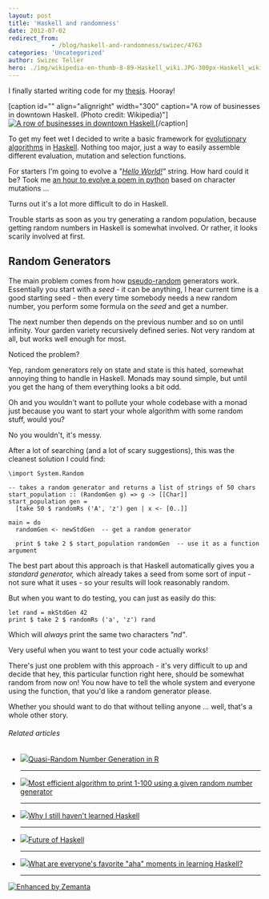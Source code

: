 ```yaml
---
layout: post
title: 'Haskell and randomness'
date: 2012-07-02
redirect_from: 
            - /blog/haskell-and-randomness/swizec/4763
categories: 'Uncategorized'
author: Swizec Teller
hero: ./img/wikipedia-en-thumb-8-89-Haskell_wiki.JPG-300px-Haskell_wiki.jpg
---
```

I finally started writing code for my [thesis](http://swizec.github.com/Le-Thesis/). Hooray!



\[caption id="" align="alignright" width="300" caption="A row of businesses in downtown Haskell. (Photo credit: Wikipedia)"][![A row of businesses in downtown Haskell.](./img/wikipedia-en-thumb-8-89-Haskell_wiki.JPG-300px-Haskell_wiki.jpg "A row of businesses in downtown Haskell.")](http://en.wikipedia.org/wiki/File:Haskell_wiki.JPG)\[/caption]



To get my feet wet I decided to write a basic framework for [evolutionary algorithms](http://en.wikipedia.org/wiki/Evolutionary_algorithm "Evolutionary algorithm") in [Haskell](http://haskell.org "Haskell (programming language)"). Nothing too major, just a way to easily assemble different evaluation, mutation and selection functions.



For starters I'm going to evolve a _"[Hello World!](http://en.wikipedia.org/wiki/Hello_world_program "Hello world program")"_ string. How hard could it be? Took me [an hour to evolve a poem in python](http://swizec.com/blog/evolving-a-poem-with-an-hour-of-python-hacking/swizec/1505) based on character mutations ...



Turns out it's a lot more difficult to do in Haskell.



Trouble starts as soon as you try generating a random population, because getting random numbers in Haskell is somewhat involved. Or rather, it looks scarily involved at first.

## Random Generators

The main problem comes from how [pseudo-random](http://en.wikipedia.org/wiki/Pseudorandom_number_generator "Pseudorandom number generator") generators work. Essentially you start with a _seed_ - it can be anything, I hear current time is a good starting seed - then every time somebody needs a new random number, you perform some formula on the _seed_ and get a number.



The next number then depends on the previous number and so on until infinity. Your garden variety recursively defined series. Not very random at all, but works well enough for most.



Noticed the problem?



Yep, random generators rely on state and state is this hated, somewhat annoying thing to handle in Haskell. Monads may sound simple, but until you get the hang of them everything looks a bit odd.



Oh and you wouldn't want to pollute your whole codebase with a monad just because you want to start your whole algorithm with some random stuff, would you?



No you wouldn't, it's messy.



After a lot of searching (and a lot of scary suggestions), this was the cleanest solution I could find:



```
\import System.Random

-- takes a random generator and returns a list of strings of 50 chars
start_population :: (RandomGen g) => g -> [[Char]]
start_population gen =
  [take 50 $ randomRs ('A', 'z') gen | x <- [0..]]

main = do
  randomGen <- newStdGen  -- get a random generator

  print $ take 2 $ start_population randomGen  -- use it as a function argument
```



The best part about this approach is that Haskell automatically gives you a _standard generator,_ which already takes a seed from some sort of input - not sure what it uses - so your results will look reasonably random.



But when you want to do testing, you can just as easily do this:



```
let rand = mkStdGen 42
print $ take 2 $ randomRs ('a', 'z') rand
```



Which will _always_ print the same two characters _"nd"_.



Very useful when you want to test your code actually works!



There's just one problem with this approach - it's very difficult to up and decide that hey, this particular function right here, should be somewhat random from now on! You now have to tell the whole system and everyone using the function, that you'd like a random generator please.



Whether you should want to do that without telling anyone ... well, that's a whole other story.

###### Related articles

- [![](http://i.zemanta.com/noimg_05_80_80.jpg)](http://www.r-bloggers.com/quasi-random-number-generation-in-r/)[Quasi-Random Number Generation in R](http://www.r-bloggers.com/quasi-random-number-generation-in-r/)



  * * *



- [![](http://i.zemanta.com/noimg_10_80_80.jpg)](http://cs.stackexchange.com/questions/2576/most-efficient-algorithm-to-print-1-100-using-a-given-random-number-generator)[Most efficient algorithm to print 1-100 using a given random number generator](http://cs.stackexchange.com/questions/2576/most-efficient-algorithm-to-print-1-100-using-a-given-random-number-generator)



  * * *



- [![](http://i.zemanta.com/94978044_80_80.jpg)](http://swizec.com/blog/why-i-still-havent-learned-haskell/swizec/4663)[Why I still haven't learned Haskell](http://swizec.com/blog/why-i-still-havent-learned-haskell/swizec/4663)



  * * *



- [![](http://i.zemanta.com/noimg_16_80_80.jpg)](http://www.haskell.org/haskellwiki/index.php?title=Future_of_Haskell&diff=46219&oldid=prev)[Future of Haskell](http://www.haskell.org/haskellwiki/index.php?title=Future_of_Haskell&diff=46219&oldid=prev)



  * * *



- [![](http://i.zemanta.com/noimg_20_80_80.jpg)](http://www.reddit.com/r/haskell/comments/vi425/what_are_everyones_favorite_aha_moments_in/)[What are everyone's favorite "aha" moments in learning Haskell?](http://www.reddit.com/r/haskell/comments/vi425/what_are_everyones_favorite_aha_moments_in/)



  * * *



[![Enhanced by Zemanta](http://img.zemanta.com/zemified_e.png?x-id=59e72f89-c756-45f4-96c1-5afa691394af)](http://www.zemanta.com/?px "Enhanced by Zemanta")